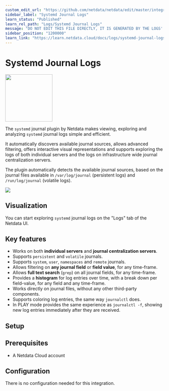 ```yaml
---
custom_edit_url: "https://github.com/netdata/netdata/edit/master/integrations/logs/metadata.yaml"
sidebar_label: "Systemd Journal Logs"
learn_status: "Published"
learn_rel_path: "Logs/Systemd Journal Logs"
message: "DO NOT EDIT THIS FILE DIRECTLY, IT IS GENERATED BY THE LOGS' metadata.yaml FILE"
sidebar_position: "1200000"
learn_link: "https://learn.netdata.cloud/docs/logs/systemd-journal-logs/systemd-journal-logs"
---
```



# Systemd Journal Logs


<img src="https://netdata.cloud/img/netdata.png" width="150"/>


The `systemd` journal plugin by Netdata makes viewing, exploring and analyzing `systemd` journal logs simple and efficient.

It automatically discovers available journal sources, allows advanced filtering, offers interactive visual representations and supports exploring the logs of both individual servers and the logs on infrastructure wide journal centralization servers.

The plugin automatically detects the available journal sources, based on the journal files available in `/var/log/journal` (persistent logs) and `/run/log/journal` (volatile logs).


<img src="https://img.shields.io/badge/maintained%20by-Netdata-%2300ab44" />

## Visualization

You can start exploring `systemd` journal logs on the "Logs" tab of the Netdata UI.


## Key features

- Works on both **individual servers** and **journal centralization servers**.
- Supports `persistent` and `volatile` journals.
- Supports `system`, `user`, `namespaces` and `remote` journals.
- Allows filtering on **any journal field** or **field value**, for any time-frame.
- Allows **full text search** (`grep`) on all journal fields, for any time-frame.
- Provides a **histogram** for log entries over time, with a break down per field-value, for any field and any time-frame.
- Works directly on journal files, without any other third-party components.
- Supports coloring log entries, the same way `journalctl` does.
- In PLAY mode provides the same experience as `journalctl -f`, showing new log entries immediately after they are received.


## Setup

## Prerequisites

- A Netdata Cloud account


## Configuration

There is no configuration needed for this integration.

